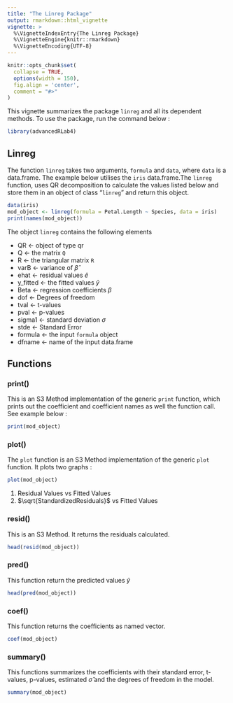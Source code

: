 ```yaml
---
title: "The Linreg Package"
output: rmarkdown::html_vignette
vignette: >
  %\VignetteIndexEntry{The Linreg Package}
  %\VignetteEngine{knitr::rmarkdown}
  %\VignetteEncoding{UTF-8}
---
```


```r
knitr::opts_chunk$set(
  collapse = TRUE,
  options(width = 150),
  fig.align = 'center',
  comment = "#>"
)
```
This vignette summarizes the package `linreg` and all its dependent methods. To use the package, run the command below :
```r
library(advancedRLab4)
```

## Linreg

The function `linreg` takes two arguments, `formula` and `data`, where `data` is a data.frame. The example below utilises the `iris` data.frame.The `linreg` function, uses QR decomposition to calculate the values listed below and store them in an object of class "`linreg`" and return this object.


```r
data(iris)
mod_object <- linreg(formula = Petal.Length ~ Species, data = iris)
print(names(mod_object))
```
The object `linreg` contains the following elements

* QR          <- object of type qr
* Q           <- the matrix `Q`
* R           <- the triangular matrix `R`
* varB        <- variance of  $\hat{\beta}$
* ehat        <- residual values $\hat{e}$
* y_fitted    <- the fitted values $\hat{y}$
* Beta        <- regression coefficients $\beta$
* dof         <- Degrees of freedom
* tval        <- t-values
* pval        <- p-values
* sigma1      <- standard deviation $\sigma$ 
* stde        <- Standard Error
* formula     <- the input `formula` object
* dfname      <- name of the input data.frame

## Functions 
 
### print()

This is an S3 Method implementation of the generic `print` function, which prints out the coefficient and coefficient names as well the function call. See example below : 
```r
print(mod_object)
```

### plot()

The `plot` function is an S3 Method implementation of the generic `plot` function. It plots two graphs : 
```r
plot(mod_object)
```

1. Residual Values vs Fitted Values
2. $\sqrt{StandardizedResiduals}$ vs Fitted Values

### resid()

This is an S3 Method. It returns the residuals calculated.
```r
head(resid(mod_object))
```

### pred()

This function return the predicted values $\hat{y}$
```r
head(pred(mod_object))
```

### coef()

This function returns the coefficients as named vector.
```r
coef(mod_object)
```

### summary()

This functions summarizes the coefficients with their standard error, t-values, p-values, estimated $\hat{\sigma}$ and the degrees of freedom in the model.

```r
summary(mod_object)
```
